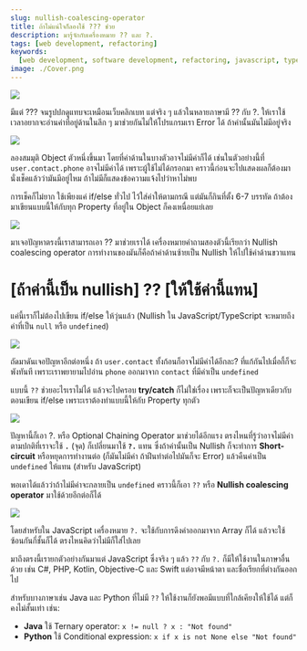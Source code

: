 ```yaml
---
slug: nullish-coalescing-operator
title: ถ้าไม่แน่ใจก็ลองใช้ ??? ช่วย
description: มารู้จักกับเครื่องหมาย ?? และ ?.
tags: [web development, refactoring]
keywords:
  [web development, software development, refactoring, javascript, typescript]
image: ./Cover.png
---
```



![](Cover.png)

มีแต่ ??? จนรูปปกดูแทบจะเหมือนเว็บคลิกเบท แต่จริง ๆ แล้วในหลายภาษามี <Highlight>??</Highlight> กับ <Highlight>?.</Highlight> ให้เราใช้เวลาอยากจะอ่านค่าที่อยู่ด้านในลึก ๆ มาช่วยกันไม่ให้โปรแกรมเรา Error ได้ ถ้าค่านั้นมันไม่มีอยู่จริง

<!-- truncate -->

![](1.png)

ลองสมมุติ Object ตัวหนึ่งขึ้นมา โดยที่ค่าด้านในบางตัวอาจไม่มีค่าก็ได้ เช่นในตัวอย่างนี้ที่ `user.contact.phone` อาจไม่มีค่าได้ เพราะผู้ใช้ไม่ได้กรอกมา คราวนี้ก่อนจะไปแสดงผลก็ต้องมานั่งเช็คแล้วว่ามันมีอยู่ไหม ถ้าไม่มีก็แสดงข้อความแจ้งไปว่าหาไม่พบ

การเช็คก็ไม่ยาก ใช้เพียงแค่ if/else ทั่วไป ไว้ใส่ค่าให้ตามกรณี แต่มันก็กินที่ตั้ง 6-7 บรรทัด ถ้าต้องมาเขียนแบบนี้ให้กับทุก Property ที่อยู่ใน Object ก็คงเหนื่อยแย่เลย

![](2.png)

มาเจอปัญหาตรงนี้เราสามารถเอา <Highlight>??</Highlight> มาช่วยเราได้ เครื่องหมายคำถามสองตัวนี้เรียกว่า <Highlight block>Nullish coalescing operator</Highlight> การทำงานของมันก็คือถ้าค่าด้านซ้ายเป็น Nullish ให้ไปใช้ค่าด้านขวาแทน

<h1>
  <Highlight>[ถ้าค่านี้เป็น nullish] ?? [ให้ใช้ค่านี้แทน]</Highlight>
</h1>

แค่นี้เราก็ไม่ต้องไปเขียน if/else ให้วุ่นแล้ว (Nullish ใน JavaScript/TypeScript จะหมายถึงค่าที่เป็น `null` หรือ `undefined`)

![](3.png)

ถัดมาดันเจอปัญหาอีกต่อหนึ่ง ถ้า `user.contact` ทั้งก้อนก็อาจไม่มีค่าได้อีกละ? ที่แก้กันไปเมื่อกี้ก็จะพังทันที เพราะเราพยายามไปอ่าน `phone` ออกมาจาก `contact` ที่มีค่าเป็น `undefined`

แบบนี้ `??` ช่วยอะไรเราไม่ได้ แล้วจะไปครอบ **try/catch** ก็ไม่ใช่เรื่อง เพราะก็จะเป็นปัญหาเดียวกับตอนเขียน if/else เพราะเราต้องทำแบบนี้ให้กับ Property ทุกตัว

![](4.png)

ปัญหานี้ก็เอา <Highlight>?.</Highlight> หรือ <Highlight block>Optional Chaining Operator</Highlight> มาช่วยได้อีกแรง ตรงไหนที่รู้ว่าอาจไม่มีค่า ตามปกติที่เราจะใช้ **`.`** (จุด) ก็เปลี่ยนมาใช้ **`?.`** แทน ซึ่งถ้าค่านั้นเป็น Nullish ก็จะทำการ **Short-circuit** หรือหยุดการทำงานต่อ (ก็มันไม่มีค่า ถ้าฝีนทำต่อไปมันก็จะ Error) แล้วคืนค่าเป็น `undefined` ให้แทน (สำหรับ JavaScript)

พอเดาได้แล้วว่าถ้าไม่มีค่าจะกลายเป็น `undefined` คราวนี้ก็เอา `??` หรือ **Nullish coalescing operator** มาใช้ด้วยอีกต่อก็ได้

![](5.png)

โดยสำหรับใน JavaScript เครื่องหมาย `?.` จะใช้กับการดึงค่าออกมาจาก Array ก็ได้ แล้วจะใช้ซ้อนกันกี่ชั้นก็ได้ ตรงไหนคิดว่าไม่มีก็ใส่ไปเลย

มาถึงตรงนี้เรายกตัวอย่างกันมาแต่ JavaScript ซึ่งจริง ๆ แล้ว `??` กับ `?.` ก็มีให้ใช้งานในภาษาอื่นด้วย เช่น C#, PHP, Kotlin, Objective-C และ Swift แต่อาจมีหน้าตา และชื่อเรียกที่ต่างกันออกไป

สำหรับบางภาษาเช่น Java และ Python ที่ไม่มี `??` ให้ใช้งานก็ยังพอมีแบบที่ใกล้เคียงให้ใช้ได้ แต่ก็คงไม่สั้นเท่า เช่น:

- **Java** ใช้ Ternary operator: `x != null ? x : "Not found"`
- **Python** ใช้ Conditional expression: `x if x is not None else "Not found"`
